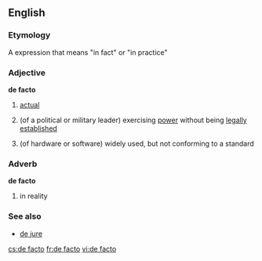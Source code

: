 {{Wikipedia}}
==English==
===Etymology===
A {{L.}} expression that means "in fact" or "in practice"

===Adjective===
'''de facto'''
# [[actual]]
# {{cattag|politics|military}} (of a political or military leader) exercising [[power]] without being [[legally]] [[establish]]ed
# {{cattag|computing}} (of hardware or software) widely used, but not conforming to a standard

===Adverb===
'''de facto'''
# in reality

===See also===
* [[de jure]]

[[cs:de facto]]
[[fr:de facto]]
[[vi:de facto]]
